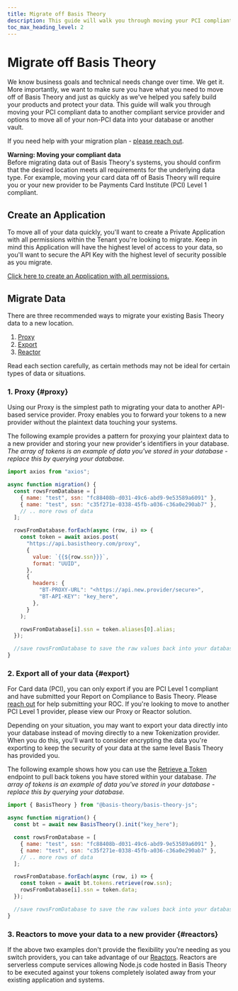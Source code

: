 ```yaml
---
title: Migrate off Basis Theory
description: This guide will walk you through moving your PCI compliant data to another compliant service provider and options to move all of your non-PCI data into your database or another vault.
toc_max_heading_level: 2
---
```



# Migrate off Basis Theory

We know business goals and technical needs change over time. We get it. More importantly, we want to make sure you have what you need to move off of Basis Theory and just as quickly as we've helped you safely build your products and protect your data. This guide will walk you through moving your PCI compliant data to another compliant service provider and options to move all of your non-PCI data into your database or another vault.

If you need help with your migration plan - [please reach out](https://basistheory.com/contact).

<Alert type={Alerts.WARNING}><b>Warning: Moving your compliant data</b><br />Before migrating data out of Basis Theory's systems, you should confirm that the desired location meets all requirements for the underlying data type. For example, moving your card data off of Basis Theory will require you or your new provider to be Payments Card Institute (PCI) Level 1 compliant.</Alert>

## Create an Application

To move all of your data quickly, you'll want to create a Private Application with all permissions within the Tenant you're looking to migrate. Keep in mind this Application will have the highest level of access to your data, so you'll want to secure the API Key with the highest level of security possible as you migrate.

[Click here to create an Application with all permissions.](https://portal.basistheory.com/applications/create?application_template_id=6f486ec1-ddf4-4040-b7f1-3ddca4209495)

## Migrate Data

There are three recommended ways to migrate your existing Basis Theory data to a new location.

1. [Proxy](#proxy)
2. [Export](#export)
3. [Reactor](#reactors)

Read each section carefully, as certain methods may not be ideal for certain types of data or situations.

### 1. Proxy {#proxy}

Using our Proxy is the simplest path to migrating your data to another API-based service provider. Proxy enables you to forward your tokens to a new provider without the plaintext data touching your systems.

The following example provides a pattern for proxying your plaintext data to a new provider and storing your new provider's identifiers in your database. _The array of tokens is an example of data you've stored in your database - replace this by querying your database._

```javascript showLineNumbers
import axios from "axios";

async function migration() {
  const rowsFromDatabase = [
    { name: "test", ssn: "fc88408b-d031-49c6-abd9-9e53589a6091" },
    { name: "test", ssn: "c35f271e-0338-45fb-a036-c36a0e290ab7" },
    // .. more rows of data
  ];

  rowsFromDatabase.forEach(async (row, i) => {
    const token = await axios.post(
      "https://api.basistheory.com/proxy",
      {
        value: `{{${row.ssn}}}`,
        format: "UUID",
      },
      {
        headers: {
          "BT-PROXY-URL": "<https://api.new.provider/secure>",
          "BT-API-KEY": "key_here",
        },
      }
    );

    rowsFromDatabase[i].ssn = token.aliases[0].alias;
  });

  //save rowsFromDatabase to save the raw values back into your database
}
```

### 2. Export all of your data {#export}

<Alert type={Alerts.WARNING}>For Card data (PCI), you can only export if you are PCI Level 1 compliant and have submitted your Report on Compliance to Basis Theory. Please <a href="https://basistheory.com/contact">reach out</a> for help submitting your ROC. If you're looking to move to another PCI Level 1 provider, please view our Proxy or Reactor solution.</Alert>

Depending on your situation, you may want to export your data directly into your database instead of moving directly to a new Tokenization provider. When you do this, you'll want to consider encrypting the data you're exporting to keep the security of your data at the same level Basis Theory has provided you.

The following example shows how you can use the [Retrieve a Token](/docs/api/tokens#get-a-token) endpoint to pull back tokens you have stored within your database. _The array of tokens is an example of data you've stored in your database - replace this by querying your database._

```javascript showLineNumbers
import { BasisTheory } from "@basis-theory/basis-theory-js";

async function migration() {
  const bt = await new BasisTheory().init("key_here");

  const rowsFromDatabase = [
    { name: "test", ssn: "fc88408b-d031-49c6-abd9-9e53589a6091" },
    { name: "test", ssn: "c35f271e-0338-45fb-a036-c36a0e290ab7" },
    // .. more rows of data
  ];

  rowsFromDatabase.forEach(async (row, i) => {
    const token = await bt.tokens.retrieve(row.ssn);
    rowsFromDatabase[i].ssn = token.data;
  });

  //save rowsFromDatabase to save the raw values back into your database
}
```

### 3. Reactors to move your data to a new provider {#reactors}

If the above two examples don't provide the flexibility you're needing as you switch providers, you can take advantage of our [Reactors](/docs/api/reactors). Reactors are serverless compute services allowing Node.js code hosted in Basis Theory to be executed against your tokens completely isolated away from your existing application and systems.
